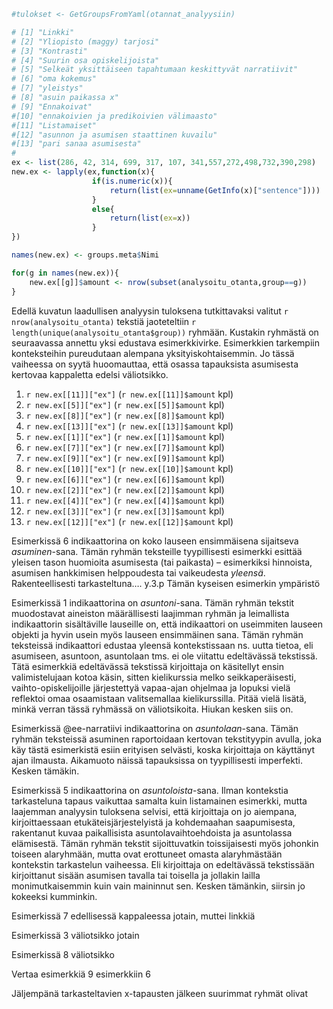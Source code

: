 ﻿

```r

#tulokset <- GetGroupsFromYaml(otannat_analyysiin)

# [1] "Linkki"
# [2] "Yliopisto (maggy) tarjosi"
# [3] "Kontrasti"
# [4] "Suurin osa opiskelijoista"
# [5] "Selkeät yksittäiseen tapahtumaan keskittyvät narratiivit"
# [6] "oma kokemus"
# [7] "yleistys"
# [8] "asuin paikassa x"
# [9] "Ennakoivat"
#[10] "ennakoivien ja predikoivien välimaasto"
#[11] "Listamaiset"
#[12] "asunnon ja asumisen staattinen kuvailu"
#[13] "pari sanaa asumisesta"
#
ex <- list(286, 42, 314, 699, 317, 107, 341,557,272,498,732,390,298)
new.ex <- lapply(ex,function(x){
                  if(is.numeric(x)){
                      return(list(ex=unname(GetInfo(x)["sentence"])))
                  }
                  else{
                      return(list(ex=x))
                  }
})

names(new.ex) <- groups.meta$Nimi

for(g in names(new.ex)){
    new.ex[[g]]$amount <- nrow(subset(analysoitu_otanta,group==g))
}

```

Edellä kuvatun laadullisen analyysin tuloksena tutkittavaksi valitut
`r nrow(analysoitu_otanta)` tekstiä jaoteteltiin  `r length(unique(analysoitu_otanta$group))`
ryhmään. Kustakin ryhmästä on seuraavassa annettu yksi edustava esimerkkivirke. 
Esimerkkien tarkempiin konteksteihin pureudutaan alempana yksityiskohtaisemmin. Jo tässä vaiheessa
on syytä huoomauttaa, että osassa tapauksista asumisesta kertovaa kappaletta
edelsi väliotsikko.


(@ee_lista) `r new.ex[[11]]["ex"]` (`r new.ex[[11]]$amount` kpl)
(@ee_narratiivi) `r new.ex[[5]]["ex"]` (`r new.ex[[5]]$amount` kpl)
(@ee_predikaatti) `r new.ex[[8]]["ex"]` (`r new.ex[[8]]$amount` kpl)
(@ee_parisanaa) `r new.ex[[13]]["ex"]` (`r new.ex[[13]]$amount` kpl)
(@ee_linkki) `r new.ex[[1]]["ex"]` (`r new.ex[[1]]$amount` kpl)
(@ee_yleistys) `r new.ex[[7]]["ex"]` (`r new.ex[[7]]$amount` kpl)
(@ee_ennakoivat) `r new.ex[[9]]["ex"]` (`r new.ex[[9]]$amount` kpl)
(@ee_valimaasto) `r new.ex[[10]]["ex"]` (`r new.ex[[10]]$amount` kpl)
(@ee_omakokemus) `r new.ex[[6]]["ex"]` (`r new.ex[[6]]$amount` kpl)
(@ee_maggytarjosi) `r new.ex[[2]]["ex"]` (`r new.ex[[2]]$amount` kpl)
(@ee_suurionsa) `r new.ex[[4]]["ex"]` (`r new.ex[[4]]$amount` kpl)
(@ee_kontrasti) `r new.ex[[3]]["ex"]` (`r new.ex[[3]]$amount` kpl)
(@ee_staattinen) `r new.ex[[12]]["ex"]` (`r new.ex[[12]]$amount` kpl)


Esimerkissä @ee_yleistys indikaattorina on koko lauseen ensimmäisena sijaitseva
*asuminen*-sana. Tämän ryhmän teksteille tyypillisesti esimerkki 
esittää yleisen tason huomioita asumisesta (tai paikasta) -- esimerkiksi 
hinnoista, asumisen hankkimisen helppoudesta tai vaikeudesta *yleensä*.
Rakenteellisesti tarkasteltuna.... y.3.p
Tämän kyseisen esimerkin ympäristö


Esimerkissä @ee_lista indikaattorina on *asuntoni*-sana. Tämän ryhmän tekstit muodostavat aineiston määrällisesti laajimman ryhmän ja leimallista indikaattorin sisältäville lauseille on, että indikaattori on useimmiten lauseen objekti ja hyvin usein myös lauseen ensimmäinen sana. Tämän ryhmän teksteissä indikaattori edustaa yleensä kontekstissaan ns. uutta tietoa, eli asumiseen, asuntoon, asuntolaan tms. ei ole viitattu edeltävässä tekstissä. Tätä esimerkkiä edeltävässä tekstissä kirjoittaja on käsitellyt ensin valimistelujaan kotoa käsin, sitten kielikurssia melko seikkaperäisesti, vaihto-opiskelijoille järjestettyä vapaa-ajan ohjelmaa ja lopuksi vielä reflektoi omaa osaamistaan valitsemallaa kielikurssilla. Pitää vielä lisätä, minkä verran tässä ryhmässä on väliotsikoita. Hiukan kesken siis on.

Esimerkissä @ee-narratiivi indikaattorina on *asuntolaan*-sana. Tämän ryhmän teksteissä asuminen raportoidaan kertovan tekstityypin avulla, joka käy tästä esimerkistä esiin erityisen selvästi, koska kirjoittaja on käyttänyt ajan ilmausta. Aikamuoto näissä tapauksissa on tyypillisesti imperfekti. Kesken tämäkin.

Esimerkissä @ee_linkki indikaattorina on *asuntoloista*-sana. Ilman kontekstia tarkasteluna tapaus vaikuttaa samalta kuin listamainen esimerkki, mutta laajemman analyysin tuloksena selvisi, että kirjoittaja on jo aiempana, kirjoittaessaan etukäteisjärjestelyistä ja kohdemaahan saapumisesta, rakentanut kuvaa paikallisista asuntolavaihtoehdoista ja asuntolassa elämisestä. Tämän ryhmän tekstit sijoittuvatkin toissijaisesti myös johonkin toiseen alaryhmään, mutta ovat erottuneet omasta alaryhmästään kontekstin tarkastelun vaiheessa. Eli kirjoittaja on edeltävässä tekstissään kirjoittanut sisään asumisen tavalla tai toisella ja jollakin lailla monimutkaisemmin kuin vain maininnut sen. Kesken tämänkin, siirsin jo kokeeksi kumminkin.




Esimerkissä @ee_ennakoivat edellisessä kappaleessa jotain, muttei linkkiä

Esimerkissä @ee_predikaatti väliotsikko jotain

Esimerkissä @ee_valimaasto väliotsikko

Vertaa esimerkkiä @ee_omakokemus esimerkkiin @ee_yleistys


Jäljempänä tarkasteltavien x-tapausten jälkeen suurimmat ryhmät
olivat 


